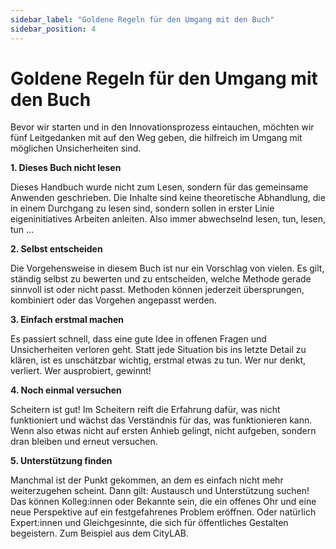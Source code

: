 ```yaml
---
sidebar_label: "Goldene Regeln für den Umgang mit den Buch"
sidebar_position: 4
---
```


# Goldene Regeln für den Umgang mit den Buch

Bevor wir starten und in den Innovationsprozess eintauchen, möchten wir fünf Leitgedanken mit auf den Weg geben, die hilfreich im Umgang mit möglichen Unsicherheiten sind.

**1. Dieses Buch nicht lesen**

Dieses Handbuch wurde nicht zum Lesen, sondern für das gemeinsame Anwenden geschrieben. Die Inhalte sind keine theoretische Abhandlung, die in einem Durchgang zu lesen sind, sondern sollen in erster Linie eigeninitiatives Arbeiten anleiten. Also immer abwechselnd lesen, tun, lesen, tun …

**2. Selbst entscheiden**

Die Vorgehensweise in diesem Buch ist nur ein Vorschlag von vielen.
Es gilt, ständig selbst zu bewerten und zu entscheiden, welche Methode gerade sinnvoll ist oder nicht passt. Methoden können jederzeit übersprungen, kombiniert oder das Vorgehen angepasst werden.

**3. Einfach erstmal machen**

Es passiert schnell, dass eine gute Idee in offenen Fragen und Unsicherheiten verloren geht. Statt jede Situation bis ins letzte Detail zu klären, ist es unschätzbar wichtig, erstmal etwas zu tun. Wer nur denkt, verliert. Wer ausprobiert, gewinnt!

**4. Noch einmal versuchen**

Scheitern ist gut! Im Scheitern reift die Erfahrung dafür, was nicht funktioniert und wächst das Verständnis für das, was funktionieren kann. Wenn also etwas nicht auf ersten Anhieb gelingt, nicht aufgeben, sondern dran bleiben und erneut versuchen.

**5. Unterstützung finden**

Manchmal ist der Punkt gekommen, an dem es einfach nicht mehr weiterzugehen scheint. Dann gilt: Austausch und Unterstützung suchen! Das können Kolleg:innen oder Bekannte sein, die ein offenes Ohr und eine neue Perspektive auf ein festgefahrenes Problem eröffnen. Oder natürlich Expert:innen und Gleichgesinnte, die sich für öffentliches Gestalten begeistern. Zum Beispiel aus dem CityLAB.
